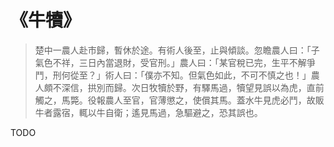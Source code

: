 # 《牛犢》

> 楚中一農人赴市歸，暫休於途。有術人後至，止與傾談。忽瞻農人曰：「子氣色不祥，三日內當退財，受官刑。」農人曰：「某官稅已完，生平不解爭鬥，刑何從至？」術人曰：「僕亦不知。但氣色如此，不可不慎之也！」農人頗不深信，拱別而歸。次日牧犢於野，有驛馬過，犢望見誤以為虎，直前觸之，馬斃。役報農人至官，官薄懲之，使償其馬。蓋水牛見虎必鬥，故販牛者露宿，輒以牛自衛；遙見馬過，急驅避之，恐其誤也。

TODO
